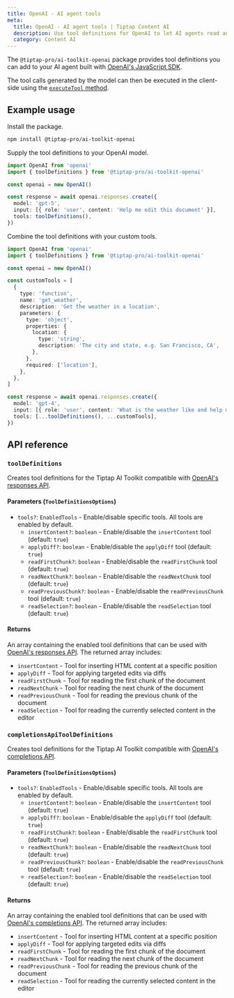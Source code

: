 ```yaml
---
title: OpenAI - AI agent tools
meta:
  title: OpenAI - AI agent tools | Tiptap Content AI
  description: Use tool definitions for OpenAI to let AI agents read and edit Tiptap documents.
  category: Content AI
---
```


The `@tiptap-pro/ai-toolkit-openai` package provides tool definitions you can add to your AI agent built with [OpenAI's JavaScript SDK](https://github.com/openai/openai-node).

The tool calls generated by the model can then be executed in the client-side using the [`executeTool` method](/content-ai/capabilities/ai-toolkit/primitives/execute-tool).

## Example usage

Install the package.

```bash
npm install @tiptap-pro/ai-toolkit-openai
```

Supply the tool definitions to your OpenAI model.

```ts
import OpenAI from 'openai'
import { toolDefinitions } from '@tiptap-pro/ai-toolkit-openai'

const openai = new OpenAI()

const response = await openai.responses.create({
  model: 'gpt-5',
  input: [{ role: 'user', content: 'Help me edit this document' }],
  tools: toolDefinitions(),
})
```

Combine the tool definitions with your custom tools.

```ts
import OpenAI from 'openai'
import { toolDefinitions } from '@tiptap-pro/ai-toolkit-openai'

const openai = new OpenAI()

const customTools = [
  {
    type: 'function',
    name: 'get_weather',
    description: 'Get the weather in a location',
    parameters: {
      type: 'object',
      properties: {
        location: {
          type: 'string',
          description: 'The city and state, e.g. San Francisco, CA',
        },
      },
      required: ['location'],
    },
  },
]

const response = await openai.responses.create({
  model: 'gpt-4',
  input: [{ role: 'user', content: 'What is the weather like and help me edit this document' }],
  tools: [...toolDefinitions(), ...customTools],
})
```

## API reference

### `toolDefinitions`

Creates tool definitions for the Tiptap AI Toolkit compatible with [OpenAI's responses API](https://platform.openai.com/docs/api-reference/responses).

#### Parameters (`ToolDefinitionsOptions`)

- `tools?`: `EnabledTools` - Enable/disable specific tools. All tools are enabled by default.
  - `insertContent?`: `boolean` - Enable/disable the `insertContent` tool (default: `true`)
  - `applyDiff?`: `boolean` - Enable/disable the `applyDiff` tool (default: `true`)
  - `readFirstChunk?`: `boolean` - Enable/disable the `readFirstChunk` tool (default: `true`)
  - `readNextChunk?`: `boolean` - Enable/disable the `readNextChunk` tool (default: `true`)
  - `readPreviousChunk?`: `boolean` - Enable/disable the `readPreviousChunk` tool (default: `true`)
  - `readSelection?`: `boolean` - Enable/disable the `readSelection` tool (default: `true`)

#### Returns

An array containing the enabled tool definitions that can be used with [OpenAI's responses API](https://platform.openai.com/docs/api-reference/responses). The returned array includes:

- `insertContent` - Tool for inserting HTML content at a specific position
- `applyDiff` - Tool for applying targeted edits via diffs
- `readFirstChunk` - Tool for reading the first chunk of the document
- `readNextChunk` - Tool for reading the next chunk of the document
- `readPreviousChunk` - Tool for reading the previous chunk of the document
- `readSelection` - Tool for reading the currently selected content in the editor

### `completionsApiToolDefinitions`

Creates tool definitions for the Tiptap AI Toolkit compatible with [OpenAI's completions API](https://platform.openai.com/docs/api-reference/completions).

#### Parameters (`ToolDefinitionsOptions`)

- `tools?`: `EnabledTools` - Enable/disable specific tools. All tools are enabled by default.
  - `insertContent?`: `boolean` - Enable/disable the `insertContent` tool (default: `true`)
  - `applyDiff?`: `boolean` - Enable/disable the `applyDiff` tool (default: `true`)
  - `readFirstChunk?`: `boolean` - Enable/disable the `readFirstChunk` tool (default: `true`)
  - `readNextChunk?`: `boolean` - Enable/disable the `readNextChunk` tool (default: `true`)
  - `readPreviousChunk?`: `boolean` - Enable/disable the `readPreviousChunk` tool (default: `true`)
  - `readSelection?`: `boolean` - Enable/disable the `readSelection` tool (default: `true`)

#### Returns

An array containing the enabled tool definitions that can be used with [OpenAI's completions API](https://platform.openai.com/docs/api-reference/completions). The returned array includes:

- `insertContent` - Tool for inserting HTML content at a specific position
- `applyDiff` - Tool for applying targeted edits via diffs
- `readFirstChunk` - Tool for reading the first chunk of the document
- `readNextChunk` - Tool for reading the next chunk of the document
- `readPreviousChunk` - Tool for reading the previous chunk of the document
- `readSelection` - Tool for reading the currently selected content in the editor
